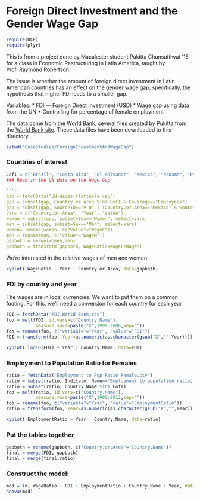 Foreign Direct Investment and the Gender Wage Gap
========================================================

```r
require(DCF)
require(plyr)
```

This is from a project done by Macalester student Pukitta Chunsuttiwat '15 for a class in Economic Restructuring in Latin America, taught by Prof. Raymond Robertson.

The issue is whether the amount of foreign direct investment in Latin American countries has an effect on the gender wage gap, specifically, the hypothesis that higher FDI leads to a smaller gap.

Variables:
* FDI --- Foreign Direct Investment (USD)
* Wage gap using data from the UN
* Controlling for percentage of female employment

The data come from the World Bank, several files created by Pukitta from the [World Bank site]().  These data files have been downloaded to this directory.

```r
setwd("CaseStudies/ForeignInvestmentAndWageGap")
```

### Countries of interest

```r
CofI = c("Brazil", "Costa Rica", "El Salvador", "Mexico", "Panama", "Paraguay")
### Read in the UN data on the Wage Gap

```r
gap = fetchData("UN-Wages-flattable.csv")
gap = subset(gap, Country.or.Area %in% CofI & Coverage=="Employees")
gap = subset(gap, SourceID=="# 0" | (Country.or.Area=="Mexico" & SourceID=="# 1"))
vars = c("Country.or.Area", "Year", "Value")
women = subset(gap, subset=Sex=="Women", select=vars)
men = subset(gap, subset=Sex=="Men", select=vars)
women= rename(women, c("Value"="WageF"))
men = rename(men, c("Value"="WageM"))
gapboth = merge(women,men)
gapboth = transform(gapboth, WageRatio=WageF/WageM)
```

We're interested in the relative wages of men and women:
```r
xyplot( WageRatio ~ Year | Country.or.Area, data=gapboth)
```

### FDI by country and year
The wages are in local currencies.  We want to put them on a common footing.  For this, we'll need a conversion for each country for each year

```r
FDI = fetchData("FDI World Bank.csv")
foo = melt(FDI, id.vars=c("Country.Name"), 
           measure.vars=paste("X",1999:2008,sep=""))
foo = rename(foo, c("variable"="Year", "value"="FDI"))
FDI = transform(foo, Year=as.numeric(as.character(gsub("X","",Year))))
```

```r
xyplot( log10(FDI) ~ Year | Country.Name, data=FDI)
```

### Employment to Population Ratio for Females

```r
ratio = fetchData("Employment to Pop Ratio Female.csv")
ratio = subset(ratio, Indicator.Name=="Employment to population ratio, 15+, female (%)")
ratio = subset(ratio, Country.Name %in% CofI)
foo = melt(ratio, id.vars=c("Country.Name"), 
           measure.vars=paste("X",1990:2012,sep=""))
foo = rename(foo, c("variable"="Year", "value"="EmploymentRatio"))
ratio = transform(foo, Year=as.numeric(as.character(gsub("X","",Year))))
```

```r
xyplot( EmploymentRatio ~ Year | Country.Name, data=ratio)
```


### Put the tables together

```r
gapboth = rename(gapboth, c("Country.or.Area"="Country.Name"))
final = merge(FDI, gapboth)
final = merge(final,ratio)
```

### Construct the model:

```r
mod = lm( WageRatio ~ FDI + EmploymentRatio + Country.Name + Year, data=final)
anova(mod)
```
